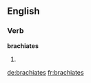 
==English==

===Verb===
'''brachiates'''

# {{third-person singular of|[[brachiate]]}}

[[de:brachiates]]
[[fr:brachiates]]